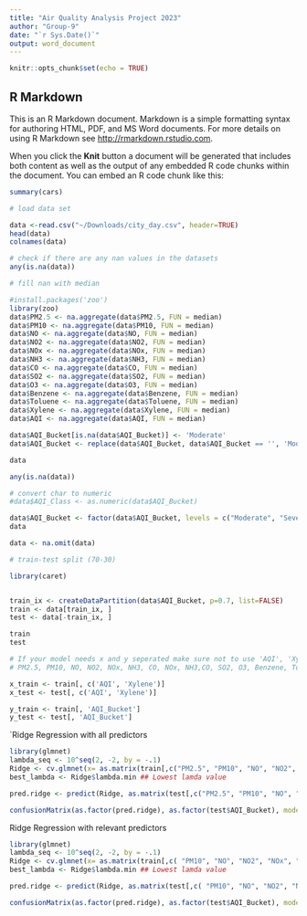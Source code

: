 ```yaml
---
title: "Air Quality Analysis Project 2023"
author: "Group-9"
date: "`r Sys.Date()`"
output: word_document
---
```


```r
knitr::opts_chunk$set(echo = TRUE)
```

## R Markdown

This is an R Markdown document. Markdown is a simple formatting syntax for authoring HTML, PDF, and MS Word documents. For more details on using R Markdown see <http://rmarkdown.rstudio.com>.

When you click the **Knit** button a document will be generated that includes both content as well as the output of any embedded R code chunks within the document. You can embed an R code chunk like this:

```r
summary(cars)
```



```r
# load data set

data <-read.csv("~/Downloads/city_day.csv", header=TRUE)
head(data)
colnames(data)
```

```r
# check if there are any nan values in the datasets
any(is.na(data))
```

```r
# fill nan with median

#install.packages('zoo')
library(zoo)
data$PM2.5 <- na.aggregate(data$PM2.5, FUN = median)
data$PM10 <- na.aggregate(data$PM10, FUN = median)
data$NO <- na.aggregate(data$NO, FUN = median)
data$NO2 <- na.aggregate(data$NO2, FUN = median)
data$NOx <- na.aggregate(data$NOx, FUN = median)
data$NH3 <- na.aggregate(data$NH3, FUN = median)
data$CO <- na.aggregate(data$CO, FUN = median)
data$SO2 <- na.aggregate(data$SO2, FUN = median)
data$O3 <- na.aggregate(data$O3, FUN = median)
data$Benzene <- na.aggregate(data$Benzene, FUN = median)
data$Toluene <- na.aggregate(data$Toluene, FUN = median)
data$Xylene <- na.aggregate(data$Xylene, FUN = median)
data$AQI <- na.aggregate(data$AQI, FUN = median)

data$AQI_Bucket[is.na(data$AQI_Bucket)] <- 'Moderate'
data$AQI_Bucket <- replace(data$AQI_Bucket, data$AQI_Bucket == '', 'Moderate')

```

```r
data
```



```r
any(is.na(data))
```


```r
# convert char to numeric
#data$AQI_Class <- as.numeric(data$AQI_Bucket)

data$AQI_Bucket <- factor(data$AQI_Bucket, levels = c("Moderate", "Severe", "Poor", "Very Poor", "Satisfactory", "Good"), ordered = FALSE)
data

data <- na.omit(data)
```


```r
# train-test split (70-30)

library(caret)


train_ix <- createDataPartition(data$AQI_Bucket, p=0.7, list=FALSE)
train <- data[train_ix, ]
test <- data[-train_ix, ]

train
test
```


```r
# If your model needs x and y seperated make sure not to use 'AQI', 'Xylene' as your x dataset, instead use fields:
# PM2.5, PM10, NO, NO2, NOx, NH3, CO, NOx, NH3,CO, SO2, O3, Benzene, Toluene, Xylene

x_train <- train[, c('AQI', 'Xylene')]
x_test <- test[, c('AQI', 'Xylene')]

y_train <- train[, 'AQI_Bucket']
y_test <- test[, 'AQI_Bucket']
```



`Ridge Regression with all predictors
```r
library(glmnet)
lambda_seq <- 10^seq(2, -2, by = -.1)
Ridge <- cv.glmnet(x= as.matrix(train[,c("PM2.5", "PM10", "NO", "NO2", "NOx", "NH3", "CO", "NOx", "NH3","CO", "SO2", "O3", "Benzene", "Toluene", "Xylene")]), y= as.matrix(train$AQI_Bucket), alpha = 0,family = "multinomial", type.measure = "class", lambda  = lambda_seq) #CV on this model
best_lambda <- Ridge$lambda.min ## Lowest lamda value

pred.ridge <- predict(Ridge, as.matrix(test[,c("PM2.5", "PM10", "NO", "NO2", "NOx", "NH3", "CO", "NOx", "NH3","CO", "SO2", "O3", "Benzene", "Toluene", "Xylene")]), s = "lambda.min", type = "class")

confusionMatrix(as.factor(pred.ridge), as.factor(test$AQI_Bucket), mode = "everything")

```



Ridge Regression with relevant predictors
```r
library(glmnet)
lambda_seq <- 10^seq(2, -2, by = -.1)
Ridge <- cv.glmnet(x= as.matrix(train[,c( "PM10", "NO", "NO2", "NOx", "NH3", "CO", "NOx", "NH3","CO", "SO2", "O3", "Toluene", "Xylene")]), y= as.matrix(train$AQI_Bucket), alpha = 0,family = "multinomial", type.measure = "class", lambda  = lambda_seq) #CV on this model
best_lambda <- Ridge$lambda.min ## Lowest lamda value

pred.ridge <- predict(Ridge, as.matrix(test[,c( "PM10", "NO", "NO2", "NOx", "NH3", "CO", "NOx", "NH3","CO", "SO2", "O3", "Toluene", "Xylene")]), s = "lambda.min", type = "class")

confusionMatrix(as.factor(pred.ridge), as.factor(test$AQI_Bucket), mode = "everything")
```







